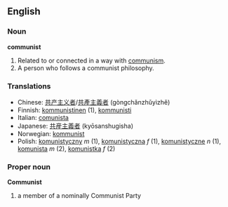 ==English==
===Noun===
'''communist'''
#Related to or connected in a way with [[communism]].
#A person who follows a communist philosophy.

===Translations===
*Chinese: [[共产主义者]]/[[共產主義者]] (gòngchǎnzhǔyìzhě)
*Finnish: [[kommunistinen]] (1), [[kommunisti]]
*Italian: [[comunista]]
*Japanese: [[共産主義者]] (kyōsanshugisha)
*Norwegian: [[kommunist]]
*Polish: [[komunistyczny]] ''m'' (1), [[komunistyczna]] ''f'' (1), [[komunistyczne]] ''n'' (1), [[komunista]] ''m'' (2), [[komunistka]] ''f'' (2)

===Proper noun===
'''Communist'''
#a member of a nominally Communist Party